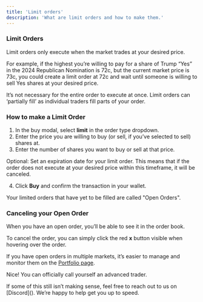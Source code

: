 ```yaml
---
title: 'Limit orders'
description: 'What are limit orders and how to make them.'
---
```


### Limit Orders
Limit orders only execute when the market trades at your desired price.

For example, if the highest you’re willing to pay for a share of Trump “Yes” in the 2024 Republican Nomination is 72c, but the current market price is 73c, you could create a limit order at 72c and wait until someone is willing to sell Yes shares at your desired price.

<Note>
It’s not necessary for the entire order to execute at once. Limit orders can ‘partially fill’ as individual traders fill parts of your order.
</Note>

### How to make a Limit Order
1. In the buy modal, select **limit** in the order type dropdown.
2. Enter the price you are willing to buy (or sell, if you’ve selected to sell) shares at.
3. Enter the number of shares you want to buy or sell at that price.

Optional: Set an expiration date for your limit order. This means that if the order does not execute at your desired price within this timeframe, it will be canceled.

4. Click **Buy** and confirm the transaction in your wallet.

<Note>
Your limited orders that have yet to be filled are called "Open Orders". 
</Note>


### Canceling your Open Order 
When you have an open order, you’ll be able to see it in the order book.

To cancel the order, you can simply click the red **x** button visible when hovering over the order.


If you have open orders in multiple markets, it’s easier to manage and monitor them on the [Portfolio page](https://polymarket.com/portfolio?tab=Open+orders).

Nice! You can officially call yourself an advanced trader.

<Tip>
If some of this still isn’t making sense, feel free to reach out to us on [Discord](). We’re happy to help get you up to speed.
</Tip>